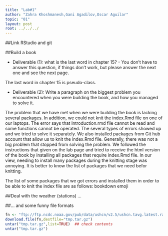 ```yaml
---
title: "Lab#1"
author: "Zahra Khoshmanesh,Gani Agadilov,Oscar Aguilar"
topic: "01"
layout: post
root: ../../../
---
```

##Link RStudio and git

##Build a book

* Deliverable (1): what is the last word in chapter 15? - You don't have to answer this question, if things don't work, but please answer the next one and see the next page.

The last word in chapter 15 is pseudo-class. 

* Deliverable (2): Write a paragraph on the biggest problem you encountered when you were building the book, and how you managed to solve it.

The problem that we have met when we were building the book is lacking several packages. 
In addition, we could not knit the index.Rmd file on one of our laptops. The error says that
 Introduction.rmd file cannot be read and some functions cannot be operated. The several types
 of errors showed up and we tried to solve it separately. We also installed packages from 
Git hub account that allow us to knit the index.Rmd file. Generally, there was not a big problem that  stopped from solving the problem. We followed the instructions that given on the lab page and tried to receive the html version of the book by installing all packages that require index.Rmd file.
In our view, needing to install many packages during the knitting stage was annoying. 
It is better to know the list of packages that we need befor knitting.

The list of some packages that we got errors and installed them in order to be able to knit the index file are as follows:
bookdown
emoji


##Deal with the weather (stations) ...



##... and some funny file formats

```r
fn <- "ftp://ftp.ncdc.noaa.gov/pub/data/ushcn/v2.5/ushcn.tavg.latest.raw.tar.gz"
download.file(fn,destfile="tmp.tar.gz")
untar("tmp.tar.gz",list=TRUE)  ## check contents
untar("tmp.tar.gz") 
```
